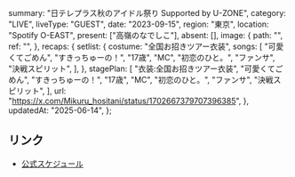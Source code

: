  summary: "日テレプラス秋のアイドル祭り Supported by U-ZONE",
  category: "LIVE",
  liveType: "GUEST",
  date: "2023-09-15",
  region: "東京",
  location: "Spotify O-EAST",
  present: ["高嶺のなでしこ"],
  absent: [],
  image: {
    path: "",
    ref: "",
  },
  recaps: {
    setlist: {
      costume: "全国お招きツアー衣装",
      songs: [
        "可愛くてごめん",
        "すきっちゅーの！",
        "17歳",
        "MC",
        "初恋のひと。",
        "ファンサ",
        "決戦スピリット",
      ],
    },
    stagePlan: [
      "衣装:全国お招きツアー衣装",
      "可愛くてごめん",
      "すきっちゅーの！",
      "17歳",
      "MC",
      "初恋のひと。",
      "ファンサ",
      "決戦スピリット",
    ],
    url: "https://x.com/Mikuru_hositani/status/1702667379707396385",
  },
  updatedAt: "2025-06-14",
};

## リンク

- [公式スケジュール](https://takanenonadeshiko.jp/?p=1292)
